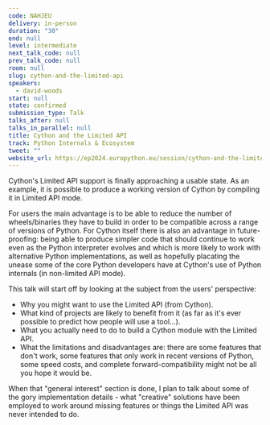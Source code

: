 ```yaml
---
code: NAHJEU
delivery: in-person
duration: "30"
end: null
level: intermediate
next_talk_code: null
prev_talk_code: null
room: null
slug: cython-and-the-limited-api
speakers:
  - david-woods
start: null
state: confirmed
submission_type: Talk
talks_after: null
talks_in_parallel: null
title: Cython and the Limited API
track: Python Internals & Ecosystem
tweet: ""
website_url: https://ep2024.europython.eu/session/cython-and-the-limited-api
---
```


Cython's Limited API support is finally approaching a usable state. As an
example, it is possible to produce a working version of Cython by compiling it
in Limited API mode.

For users the main advantage is to be able to reduce the number of
wheels/binaries they have to build in order to be compatible across a range of
versions of Python. For Cython itself there is also an advantage in
future-proofing: being able to produce simpler code that should continue to work
even as the Python interpreter evolves and which is more likely to work with
alternative Python implementations, as well as hopefully placating the unease
some of the core Python developers have at Cython's use of Python internals (in
non-limited API mode).

This talk will start off by looking at the subject from the users' perspective:

- Why you might want to use the Limited API (from Cython).
- What kind of projects are likely to benefit from it (as far as it's ever
  possible to predict how people will use a tool...).
- What you actually need to do to build a Cython module with the Limited API.
- What the limitations and disadvantages are: there are some features that don't
  work, some features that only work in recent versions of Python, some speed
  costs, and complete forward-compatibility might not be all you hope it would
  be.

When that "general interest" section is done, I plan to talk about some of the
gory implementation details - what "creative" solutions have been employed to
work around missing features or things the Limited API was never intended to do.
